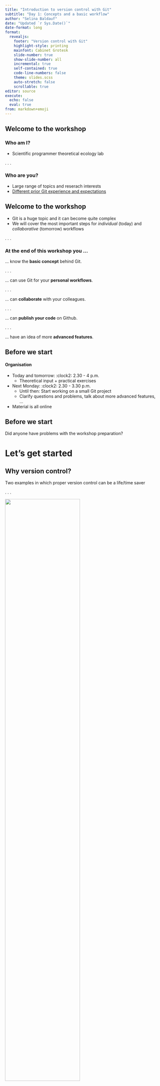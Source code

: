 ```yaml
---
title: "Introduction to version control with Git"
subtitle: "Day 1: Concepts and a basic workflow"
author: "Selina Baldauf"
date: "Updated `r Sys.Date()`"
date-format: long
format: 
  revealjs:
    footer: "Version control with Git"
    highlight-style: printing
    mainfont: Cabinet Grotesk
    slide-number: true
    show-slide-number: all
    incremental: true
    self-contained: true
    code-line-numbers: false
    theme: slides.scss
    auto-stretch: false
    scrollable: true
editor: source
execute: 
  echo: false
  eval: true
from: markdown+emoji
---
```


## Welcome to the workshop

### Who am I?

- Scientific programmer theoretical ecology lab

. . .

### Who are you?

- Large range of topics and reserach interests
- [Different prior Git experience and expectations](https://docs.google.com/forms/d/1XBomnWIBaEXA0BorhIeVop6lfJ_02f7gDnkfPWJg-oE/edit#responses)

## Welcome to the workshop

- Git is a huge topic and it can become quite complex
- We will cover the most important steps for *individual* (today) and *collaborative* (tomorrow)
workflows

. . .

### At the end of this workshop you ...

... know the **basic concept** behind Git.

. . .

... can use Git for your **personal workflows**.


. . .

... can **collaborate** with your colleagues.

. . .

... can **publish your code** on Github.

. . .

... have an idea of more **advanced features**.

## Before we start

#### Organisation

- Today and tomorrow: :clock2: 2.30 - 4 p.m.
  - Theoretical input + practical exercises
  
- Next Monday: :clock2: 2.30 - 3.30 p.m.
  - Until then: Start working on a small Git project
  - Clarify questions and problems, talk about more advanced features, ...

- Material is all online

## Before we start

Did anyone have problems with the workshop preparation?

# Let's get started

## Why version control?

Two examples in which proper version control can be a life/time saver

. . .

![](img/day1/motivation_time.png){fig-align="center" width=70%}

. . .

![](img/day1/motivation_collab.png){fig-align="center" width=80%}

## Version control with Git

- **Complete** and **long-term** history of every file in your project

- **Open source and free** to use version control software

- Quasi **standard** for software development

- A whole universe of **other software and services** around it

## The basic idea of Git

- For projects with mainly text files (e.g. code, markdown files, ...)

- Basic idea: Take snapshots (**commits**) of your project over time

- A project version controlled with Git is a Git **repository** (**repo**)

. . .

![](img/day1/basic_idea.png)

## Version control with Git

Git is a **distributed version control system**

:::{.columns}

:::{.column width="50%"}

![](img/day1/distributed.png)

:::

:::{.column width="50%"}

- Idea: many *local* repositories synced via one *remote* repo
- Everyone has a complete copy of the repo

:::

:::

## How to use Git

After you [installed it](https://www.atlassian.com/de/git/tutorials/install-git) there are different ways to interact with the software.

## How to use Git - Terminal

Using Git from the terminal

![](images/2023_06_15_git/git-init.png)

. . . 

:::{.columns}

:::{.column width="50%"}

`r fontawesome::fa(name = "plus", fill = "green")` Most control<br>

`r fontawesome::fa(name = "plus", fill = "green")` A lot of help/answers online<br>

:::

:::{.column width="50%"}

`r fontawesome::fa(name = "minus", fill = "red")` You need to use the terminal :scream:<br>

:::

:::

## How to use Git - Integrated GUIs

A Git GUI is integrated in most (all?) IDEs, e.g. R Studio, VS Code

. . .

![](img/day1/rstudio_vscode_git.png){fig-align="center"}

. . .

:::{.columns}

:::{.column width="50%"}

`r fontawesome::fa(name = "plus", fill = "green")` Easy and intuitive <br>

`r fontawesome::fa(name = "plus", fill = "green")` Stay inside IDE<br>

:::

:::{.column width="50%"}

`r fontawesome::fa(name = "minus", fill = "red")` Different for every program <br>

:::

:::

## How to use Git - Standalone GUIs
  
Standalone Git GUI software, e.g. Github Desktop

![](img/day1/github_desktop.png){width=50% fig-align="center"}

. . .

:::{.columns}

:::{.column width="50%"}

`r fontawesome::fa(name = "plus", fill = "green")` Easy and intuitive <br>

`r fontawesome::fa(name = "plus", fill = "green")` Nice integration with Github <br>

:::

:::{.column width="50%"}

`r fontawesome::fa(name = "minus", fill = "red")` Switch programs to use Git <br>

:::

:::

## How to use Git

#### Which one to choose?

- Depends on experience and taste
- You can mix methods because they are all interfaces to the same Git

. . .

- We will use Github Desktop
  - I'll still mention the corresponding terminal commands for the terminology

. . .

:::{.callout-tip}

Have a look at the Website where you find How-To guides for all other methods as well.

:::


# The basic Git workflow

> `git init`, `git add`, `git commit`, `git push`

## Step 0: An empty project

:::{.columns}

:::{.column width="70%"}

**Concept:**

![](img/day1/0_init_concept.png)

:::

:::{.column width="30%"}

**Folder:**

![](img/day1/0_init_folder.png)

:::

:::

## Step 1: Initialize a git repository

- Adds a (hidden) `.git` folder to your project
  - You don't need to interact with this folder directly

. . .

:::{.columns}

:::{.column width=70%"}

**Conceptual:**

![](img/day1/1_init_concept.png)
:::

:::{.column width="30%"}

**Folder:**

![](img/day1/1_init_folder.png)

:::


:::

## Step 2: Modify files and stage changes

Git detects any changes in the working directory

. . .

:::{.columns}

:::{.column width="70%"}

**Concept:**

![](img/day1/2_modify_concept.png)

:::

:::{.column width="30%"}

**Folder:**

![](img/day1/2_modify_folder.png)

:::

:::


## Step 2: Modify files and stage changes

Stage file to be part of the next commit (snapshot)

- In the terminal use `git add`
- In GUIs just a check box

. . .

:::{.columns}

:::{.column width="70%"}

**Concept:**

![](img/day1/2_add_concept.png)

:::

:::{.column width="30%"}

**Folder:**

![](img/day1/2_add_folder.png)
:::

:::

## Step 3: Commit changes

- Commits are the snapshots of your project state
- Commit a bundle of changes from staging area to local repo
- Collect meaningful chunks of work in the staging area, then commit

. . .

:::{.columns}

:::{.column width="70%"}

**Concept:**

![](img/day1/3_commit_concept.png)

:::

:::{.column width="30%"}

**Folder:**

![](img/day1/2_add_folder.png)

:::

:::

## Step 3: Commit changes

- After a commit, the staging area is clear again
- Changes are now part of the project's Git history

. . .

:::{.columns}

:::{.column width="70%"}

**Concept:**

![](img/day1/3_afterCommit_concept.png)

:::

:::{.column width="30%"}

**Folder:**

![](img/day1/2_add_folder.png)

:::

:::

## The commit history

::: {layout="[[-1], [1], [-1]]" layout-valign="bottom"}

![](img/day1/commit_info_blank.png)

:::


## The commit history

::: {layout="[[-1], [1], [-1]]" layout-valign="bottom"}

![](img/day1/commit_info_arrows.png)

:::


## How to write good commit messages?

![[xkcd](https://xkcd.com/1296/) on commit messages](https://imgs.xkcd.com/comics/git_commit.png){fig-align="center" width=80%}

## How to write good commit messages?

See [here](https://cbea.ms/git-commit/) for more details but some general rules:

1. Limit summary line to 50 characters
2. Capitalize summary line
3. Do not end summary line with period
4. Use imperative mood in the subject line
5. Use the *Description* to explain **what** and **why**, not **how**

## How to write good commit messages?

:::{.columns}

:::{.column width="50%"}

:heavy_check_mark:

```
Limit model temperature range

I modified the temperature range the model can operate on to an upper limit of 40°C. This fixes the following problems:
- no more unrealistic results because temperature cannot exceed the meaningful range
- the program does not terminate with error code 123 anymore
```

:::

:::{.column width="50%"}

:x:

```
limited model temperature range.

Temperatures above 40°C are unrealistic.
```

:::

:::

## Step 4: Create and connect a remote repo

- Use remote repos (on a server) to *synchronize*, *share* and *collaborate*

- Remote repos can be *private* (you + collaborators) or
*public* (visible to anyone)

. . .


![](img/day1/4_remote_concept.png){fig-align="center" width=60%}

## Step 5: Share changes with the remote repo

- Push your local changes to the remote with `git push`

. . .

![](img/day1/4_push_concept.png){fig-align="center" width=60%}

## A word on remote repositories

- There are commercial and self-hosted options for your remote repositories
  - Commercial: Github, Gitlab, Bitbucket, ...
  - Self-hosted: Gitlab (maybe at your institution?)

- For the commercial options please be aware of your institutional guidelines
  - Servers are likely outside EU
  - Privacy rules might apply


## Summary of the basic steps

:::{.nonincremental}

- `git init`: Initialize a git repository
  - Adds a `.git` folder to your working directory
- `git add`: Add files to the staging area
  - This marks the files as being part of the next commit
- `git commit`: Take a snapshot of your current project version
  - Includes time stamp, commit message and information on the person who did the commit
- `git push`: Push new commits to the remote repository
  - Sync your local project version with the remote e.g. on Github

:::

# Go back in time with Git

> git log, git checkout, git revert

## The commit history

![](img/day1/commit_history.png)

- In the terminal use `git log`

. . .

![](img/day1/github_desktop_history.png)

## Checkout a previous commit

- Bring your work space back in time temporarily with `git checkout`

. . .

![](img/day1/commit_history_head.png)

. . .

![](img/day1/commit_history_checkout.png)

## Revert changes

- Use `git revert` to revert specific commits
- This does not delete the commit, it creates a new commit that undoes a
previous commit
  - It's a safe way to undo commited changes

. . .

![](img/day1/commit_history_after_revert.png)

# Other good things to know

> Ignore files, publish your projects

## Ignore files with `.gitignore`

- Use a `.gitignore` file to list files/folders that you don't want to track with git

. . .

::: {.nonincremental}

- Useful to ignore e.g.
  - Compiled code and build directories
  - Log files 
  - Hidden system files
  - Personal IDE config files
  - ...
  
:::
  
## Ignore files with `.gitignore`

- Create a file with the name `.gitignore` in working directory

- Add all files and directories you want to ignore to the `.gitignore` file

. . .

#### Example

```
*.html    # ignore all .html files
*.exe     # ignore all .exe files

debug.log # ignore the file debug.log

build/    # ignore all files in subdirectory build
```

See [here](https://www.atlassian.com/git/tutorials/saving-changes/gitignore) for more ignore patterns that you can use.

## Publish your repositories

Github/Gitlab are a good way to publish and share your work.

##### Advantages of publishing your code

- Others can build on your work
- You could get more citations
- You are forced to write nice, reproducible code
- Get feedback on your code

## Publish your repositories

You can increase the quality/complexity of your repo by

- Adding a README.md file
- Connecting the repo with Zenodo to get a DOI
- Create a Github pages Website alongside your repo
- Encourage people to write issues if they find problems
- ...

# Thanks for your attention

> Questions?
